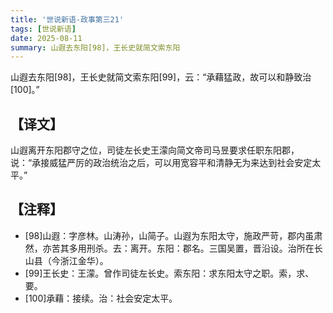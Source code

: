 ```yaml
---
title: '世说新语-政事第三21'
tags: [世说新语]
date: 2025-08-11
summary: 山遐去东阳[98]，王长史就简文索东阳
---
```


山遐去东阳[98]，王长史就简文索东阳[99]，云：“承藉猛政，故可以和静致治[100]。”

## 【译文】

山遐离开东阳郡守之位，司徒左长史王濛向简文帝司马昱要求任职东阳郡，说：“承接威猛严厉的政治统治之后，可以用宽容平和清静无为来达到社会安定太平。”

## 【注释】

- [98]山遐：字彦林。山涛孙，山简子。山遐为东阳太守，施政严苛，郡内虽肃然，亦苦其多用刑杀。去：离开。东阳：郡名。三国吴置，晋沿设。治所在长山县（今浙江金华）。
- [99]王长史：王濛。曾作司徒左长史。索东阳：求东阳太守之职。索，求、要。
- [100]承藉：接续。治：社会安定太平。
